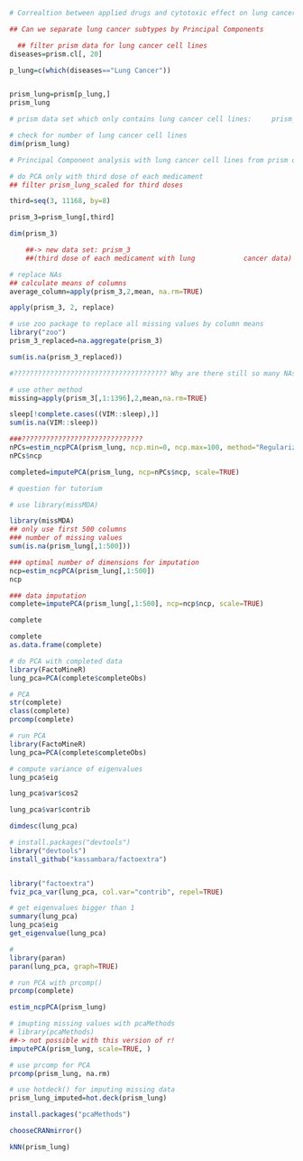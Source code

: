 ```r
# Correaltion between applied drugs and cytotoxic effect on lung cancer cells?

## Can we separate lung cancer subtypes by Principal Components

  ## filter prism data for lung cancer cell lines
diseases=prism.cl[, 20]

p_lung=c(which(diseases=="Lung Cancer"))


prism_lung=prism[p_lung,]
prism_lung

# prism data set which only contains lung cancer cell lines:     prism_lung

# check for number of lung cancer cell lines
dim(prism_lung)
```
```r
# Principal Component analysis with lung cancer cell lines from prism data set

# do PCA only with third dose of each medicament
## filter prism_lung_scaled for third doses

third=seq(3, 11168, by=8)

prism_3=prism_lung[,third]

dim(prism_3)

    ##-> new data set: prism_3   
    ##(third dose of each medicament with lung            cancer data)
```

```r
# replace NAs 
## calculate means of columns
average_column=apply(prism_3,2,mean, na.rm=TRUE)
```

```r
apply(prism_3, 2, replace)
```

```r
# use zoo package to replace all missing values by column means
library("zoo")
prism_3_replaced=na.aggregate(prism_3)

sum(is.na(prism_3_replaced))

#?????????????????????????????????????? Why are there still so many NAs?


```
```r
# use other method
missing=apply(prism_3[,1:1396],2,mean,na.rm=TRUE)

```

```r
sleep[!complete.cases((VIM::sleep),)]
sum(is.na(VIM::sleep))
```

```r
###??????????????????????????????
nPCs=estim_ncpPCA(prism_lung, ncp.min=0, ncp.max=100, method="Regularized", scale=TRUE, method.cv="gcv")
nPCs$ncp

completed=imputePCA(prism_lung, ncp=nPCs$ncp, scale=TRUE)
```

```r
# question for tutorium

# use library(missMDA)

library(missMDA)
## only use first 500 columns
### number of missing values
sum(is.na(prism_lung[,1:500]))

### optimal number of dimensions for imputation
ncp=estim_ncpPCA(prism_lung[,1:500])
ncp

### data imputation
complete=imputePCA(prism_lung[,1:500], ncp=ncp$ncp, scale=TRUE)

complete
```
```r
complete
as.data.frame(complete)
```


```r
# do PCA with completed data
library(FactoMineR)
lung_pca=PCA(complete$completeObs)
```


```r
# PCA
str(complete)
class(complete)
prcomp(complete)
```


```r
# run PCA
library(FactoMineR)
lung_pca=PCA(complete$completeObs)
```


```r
# compute variance of eigenvalues
lung_pca$eig

lung_pca$var$cos2
```


```r
lung_pca$var$contrib
```
```r
dimdesc(lung_pca)
```
```r
# install.packages("devtools")
library("devtools")
install_github("kassambara/factoextra")


library("factoextra")
fviz_pca_var(lung_pca, col.var="contrib", repel=TRUE)
```
```r
# get eigenvalues bigger than 1
summary(lung_pca)
lung_pca$eig
get_eigenvalue(lung_pca)
```
```r
# 
library(paran)
paran(lung_pca, graph=TRUE)
```


```r
# run PCA with prcomp()
prcomp(complete)


```


```r
estim_ncpPCA(prism_lung)
```

```r
# imupting missing values with pcaMethods
# library(pcaMethods)
##-> not possible with this version of r!
imputePCA(prism_lung, scale=TRUE, )
```

```r
# use prcomp for PCA
prcomp(prism_lung, na.rm)
```
```r
# use hotdeck() for imputing missing data
prism_lung_imputed=hot.deck(prism_lung)


```
```r
install.packages("pcaMethods")

```
```r
chooseCRANmirror()
```

```r
kNN(prism_lung)
```

